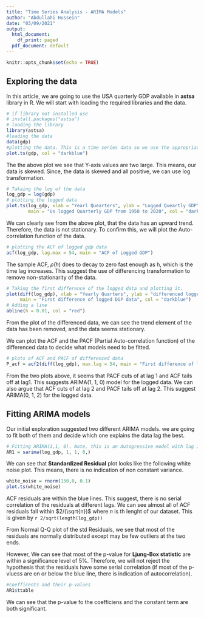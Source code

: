 ```yaml
---
title: "Time Series Analysis - ARIMA Models"
author: "Abdullahi Hussein"
date: "03/09/2021"
output:
  html_document:
    df_print: paged
  pdf_document: default
---
```


```r
knitr::opts_chunk$set(echo = TRUE)
```

## Exploring the data
In this article, we are going to use the USA quarterly GDP available in **astsa** library in R. 
We will start with loading the required libraries and the data.
```r
# if library not installed use 
# install.packages("astsa")
# loading the library
library(astsa) 
#loading the data
data(gdp)
#plotting the data. This is a time series data so we use the appropriate plots
plot.ts(gdp, col = "darkblue")
```

The the above plot we see that Y-axis values are two large. This means,  our data is skewed. Since, the data is 
skewed and all positive, we can use log transformation.

```r
# Takaing the log of the data
log_gdp = log(gdp)
# plotting the logged data
plot.ts(log_gdp, xlab = "Yearl Quearters", ylab = "Logged Queartly GDP",
        main = "Us logged Quarterly GDP from 1950 to 2020", col = "darkorange")
```

We can clearly see from the above plot, that the data has an upward trend. Therefore, the data is not stationary. To confirm this, 
we will plot the Auto-correlation function of the data. 

```r
# plotting the ACF of logged gdp data
acf(log_gdp, lag.max = 54, main = "ACF of Logged GDP")
```

The sample ACF, $\hat \rho(h)$ does to decay to zero fast enough as h, which is the time lag increases. 
This suggest the use of differencing transformation to remove non-stationarity of the data.

```r
# Taking the first difference of the logged data and plotting it.
plot(diff(log_gdp), xlab = "Yearly Quarters", ylab = "differenced logged gdp",
     main = "First difference of logged DGP data", col = "darkblue")
# Adding a line 
abline(h = 0.01, col = "red")
```

From the plot of the differenced data, we can see the trend element of the data has been removed, and the data seems stationary.

We can plot the ACF and the PACF (Partial Auto-correlation function) of the differenced data to decide what models need to be fitted.

```r
# plots of ACF and PACF of differenced data
P_acf = acf2(diff(log_gdp), max.lag = 54, main = "First difference of logged gdp")
```

From the two plots above, it seems that PACF cuts of at lag 1 and ACF tails off at lag1. This 
suggests ARIMA(1, 1, 0) model for the logged data. We can also argue that  ACF cuts of at lag 2 and
PACF tails off at lag 2. This suggest ARIMA(0, 1, 2) for the logged data.

## Fitting ARIMA models
Our initial exploration suggested two different ARIMA models. we are going to fit both of them 
and decide which one explains the data lag the best. 

```r
# Fitting ARIMA(1,1, 0). Note, this is an Autogressive model with lag 1.
AR1 = sarima(log_gdp, 1, 1, 0,)

```

We can see that **Standardized Residual** plot looks like the following white noise plot. This 
means, there is no indication of non constant variance.
```r
white_noise = rnorm(150,0, 0.1)
plot.ts(white_noise)
```

ACF residuals are within the blue lines. This suggest, there is no serial correlation of the 
residuals at different lags. We can see almost all of ACF residuals fall within 
$2/(\sqrt{n})$ where $n$ is th lenght of our dataset. This is given by 
`r 2/sqrt(length(log_gdp))`

From Normal Q-Q plot of the std Residuals, we see that most of the residuals are normally 
distributed except may be few outliers at the two ends. 

However, We can see that most of the p-value for **Ljung-Box statistic**  are within a significance 
level of 5%. Therefore, we will not reject the hypothesis that the residuals have some serial 
correlation (if most of the p-vluess are on or below the blue line, there is indication of 
autocorrelation).

```r
#coefficents and their p-values
AR1$ttable
```

We can see that the p-value fo the coefficiens and the constant term are both significant. 